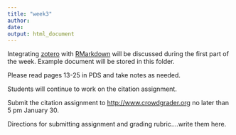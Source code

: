 ```yaml
---
title: "week3"
author: 
date: 
output: html_document
---
```


Integrating [zotero](www.zotero.com) with [RMarkdown](http://rmarkdown.rstudio.com) will be discussed during the first part of the week.  Example document will be stored in this folder.

Please read pages 13-25 in PDS and take notes as needed.

Students will continue to work on the citation assignment.

Submit the citation assignment to [http://www.crowdgrader.org](http://www.crowdgrader.org) no later than 5 pm January 30.

Directions for submitting assignment and grading rubric....write them here.